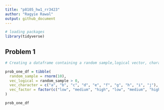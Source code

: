 ```yaml
---
title: "p8105_hw1_rr3423"
author: "Ragyie Rawal"
output: github_document
---
```


```r
# loading packages 
library(tidyverse)
```

## Problem 1 

```r
# Creating a dataframe containing a random sample,logical vector, character vector, and factor vector

prob_one_df = tibble(
  random_sample = rnorm(10),
  vec_logical = random_sample > 0, 
  vec_character = c("a", "b", "c", "d", "e", "f", "g", "h", "i", "j"),
  vec_factor = factor(c("low", "medium", "high", "low", "medium", "high", "low", "medium", "high", "low" ))
)

prob_one_df
```
